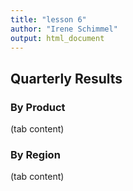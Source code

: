 ```yaml
---
title: "lesson 6"
author: "Irene Schimmel"
output: html_document
---
```


## Quarterly Results {.tabset}

### By Product

(tab content)

### By Region

(tab content)